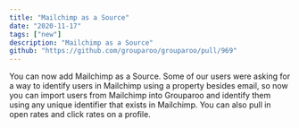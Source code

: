 ```yaml
---
title: "Mailchimp as a Source"
date: "2020-11-17"
tags: ["new"]
description: "Mailchimp as a Source"
github: "https://github.com/grouparoo/grouparoo/pull/969"
---
```


You can now add Mailchimp as a Source. Some of our users were asking for a way to identify users in Mailchimp using a property besides email, so now you can import users from Mailchimp into Grouparoo and identify them using any unique identifier that exists in Mailchimp. You can also pull in open rates and click rates on a profile.
